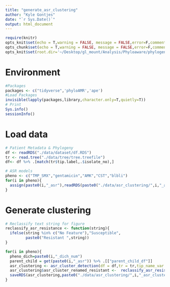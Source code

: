 ```yaml
---
title: "generate_asr_clustering"
author: "Kyle Gontjes"
date: "`r Sys.Date()`"
output: html_document
---
```

```r
require(knitr)
opts_knit$set(echo = T,warning = FALSE, message = FALSE,error=F,comment=NA) 
opts_chunk$set(echo = T,warning = FALSE, message = FALSE,error=F,comment=NA)
opts_knit$set(root.dir='~/Desktop/gl_mount/Analysis/Phyloaware/phylogenetic-resistance-ms/')
```

# Environment
```r
#Packages
packages <- c("tidyverse",'phyloAMR','ape')   
#Load Packages
invisible(lapply(packages,library,character.only=T,quietly=T))  
# Print
Sys.info()
sessionInfo() 
``` 

# Load data
```r
# Patient Metadata & Phylogeny
df <- readRDS("./data/dataset/df.RDS")
tr <- read.tree("./data/tree/tree.treefile")   
df<- df %>% .[match(tr$tip.label,.$isolate_no),] 

# ASR models
pheno <- c("TMP_SMX","gentamicin","AMK","CST","blbli")
for(i in pheno){
  assign(paste0(i,"_asr"),readRDS(paste0("./data/asr_clustering/",i,"_asr.RDS")))
}
```

# Generate clustering
```r
# Reclassify text string for figure 
reclassify_asr_resistance <- function(string){
  ifelse(string %in% c("No Feature"),"Susceptible",
         paste0("Resistant ",string))  
}
```

```r
for(i in pheno){
  pheno_dich=paste0(i,"_dich_num")
  parent_child = get(paste0(i,"_asr")) %>% .[["parent_child_df"]]
  asr_clustering <- asr_cluster_detection(df = df,tr = tr,tip_name_var = "isolate_no",patient_id="Patient_ID",pheno = pheno_dich, parent_child_df = parent_child,node_states = "joint",confidence = NULL,faux_clusters = 'remove',remove_revertant = T,collapse_cluster = T)
  asr_clustering$asr_cluster_renamed_resistant <-  reclassify_asr_resistance(asr_clustering$asr_cluster_renamed)
  saveRDS(asr_clustering,paste0("./data/asr_clustering/",i,"_asr_clustering.RDS")) 
}
```
